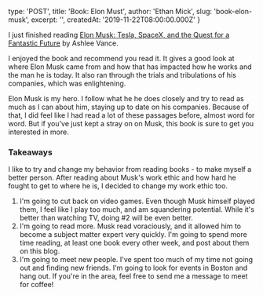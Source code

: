 
  type: 'POST',
  title: 'Book: Elon Must',
  author: 'Ethan Mick',
  slug: 'book-elon-musk',
  excerpt: '',
  createdAt: '2019-11-22T08:00:00.000Z'
}


I just finished reading [Elon Musk: Tesla, SpaceX, and the Quest for a
Fantastic Future](http://amzn.to/1NDH1m5) by Ashlee Vance.

I enjoyed the book and recommend you read it. It gives a good look at
where Elon Musk came from and how that has impacted how he works and the
man he is today. It also ran through the trials and tribulations of his
companies, which was enlightening.

Elon Musk is my hero. I follow what he he does closely and try to read
as much as I can about him, staying up to date on his companies. Because
of that, I did feel like I had read a lot of these passages before,
almost word for word. But if you've just kept a stray on on Musk, this
book is sure to get you interested in more.

### Takeaways

I like to try and change my behavior from reading books - to make myself
a better person. After reading about Musk's work ethic and how hard he
fought to get to where he is, I decided to change my work ethic too.

1.  I'm going to cut back on video games. Even though Musk himself
    played them, I feel like I play too much, and am squandering
    potential. While it's better than watching TV, doing #2 will be
    even better.
2.  I'm going to read more. Musk read voraciously, and it allowed him
    to become a subject matter expert very quickly. I'm going to spend
    more time reading, at least one book every other week, and post
    about them on this blog.
3.  I'm going to meet new people. I've spent too much of my time not
    going out and finding new friends. I'm going to look for events in
    Boston and hang out. If you're in the area, feel free to send me a
    message to meet for coffee!
